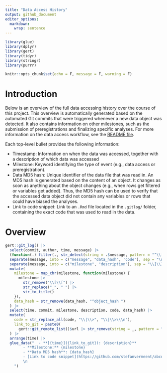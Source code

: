 ```yaml
---
title: "Data Access History"
output: github_document
editor_options: 
  markdown: 
    wrap: sentence
---
```


```r
library(glue)
library(dplyr)
library(gert)
library(tidyr)
library(stringr)
library(purrr)

knitr::opts_chunk$set(echo = F, message = F, warning = F)
```

# Introduction

Below is an overview of the full data accessing history over the course of this project.
This overview is automatically generated based on the automated Git commits that were triggered whenever a new data object was detected.
It also contains information on other milestones, such as the submission of preregistrations and finalizing specific analyses.
For more information on the data access workflow, see the [README file](https://github.com/stefanvermeent/abcd_ddm/README.md).

Each top-level bullet provides the following information:

  - Timestamp: Information on when the data was accessed, together with a description of which data was accessed
  - Milestone: Keyword identifying the type of event (e.g., data access or preregistration).
  - Data MD5 hash: Unique identifier of the data file that was read in. An MD5 hash is generated based on the content of an object. It changes as soon as anything about the object changes (e.g., when rows get filtered or variables get added). Thus, the MD5 hash can be used to verify that the accessed data object did not contain any variables or rows that could have biased the analyses.
  - Link to code snippet: Link to an `.Rmd` file located in the `.gitlog/` folder, containing the exact code that was used to read in the data.


# Overview


```r
gert::git_log() |> 
  select(commit, author, time, message) |>
  (function(.) filter(., str_detect(string = .$message, pattern = "^\\[\\[")))() |> 
  separate(message, into = c("message", "data_hash", 'code'), sep = "\n") |> 
  separate(message, into = c("milestone", "description"), sep = "\\]\\]\\s") %>% 
  mutate(
    milestone = map_chr(milestone, function(milestone) {
      milestone |> 
        str_remove("\\[\\[") |>
        str_replace("_", " ") |> 
        str_to_title()
    }),
    data_hash = str_remove(data_hash, "^object_hash ")
  ) |> 
  select(time, commit, milestone, description, code, data_hash) |> 
  mutate(
    code = str_replace_all(code, "\\|\\>", "\\|\\>\\\n"),
    link_to_git = paste0(
      gert::git_remote_list()$url |> str_remove(string = _, pattern = "\\.git$"), "/tree/", commit)
  ) |>
  arrange(time) |> 
  glue_data("  - **[{time}]({link_to_git}): {description}**
        - **Milestone:** {milestone}
        - **Data MD5 hash**: {data_hash}
        - [Link to code snippet](https://github.com/stefanvermeent/abcd_ddm/blob/main/.gitlog/{commit}.Rmd)
        \n
    ")

```